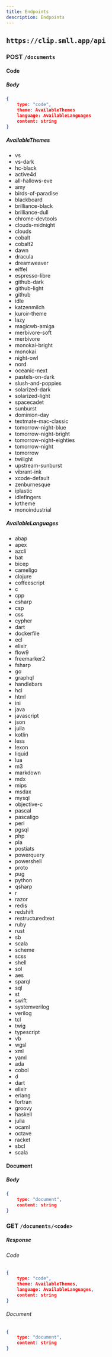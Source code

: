 ```yaml
---
title: Endpoints
description: Endpoints
---
```


## `https://clip.smll.app/api`

###

### POST `/documents`

#### Code

##### Body

```json
{
    type: "code",
    theme: AvailableThemes
    language: AvailableLanguages
    content: string
}
```

##### AvailableThemes

- vs
- vs-dark
- hc-black
- active4d
- all-hallows-eve
- amy
- birds-of-paradise
- blackboard
- brilliance-black
- brilliance-dull
- chrome-devtools
- clouds-midnight
- clouds
- cobalt
- cobalt2
- dawn
- dracula
- dreamweaver
- eiffel
- espresso-libre
- github-dark
- github-light
- github
- idle
- katzenmilch
- kuroir-theme
- lazy
- magicwb-amiga
- merbivore-soft
- merbivore
- monokai-bright
- monokai
- night-owl
- nord
- oceanic-next
- pastels-on-dark
- slush-and-poppies
- solarized-dark
- solarized-light
- spacecadet
- sunburst
- dominion-day
- textmate-mac-classic
- tomorrow-night-blue
- tomorrow-night-bright
- tomorrow-night-eighties
- tomorrow-night
- tomorrow
- twilight
- upstream-sunburst
- vibrant-ink
- xcode-default
- zenburnesque
- iplastic
- idlefingers
- krtheme
- monoindustrial

##### AvailableLanguages

- abap
- apex
- azcli
- bat
- bicep
- cameligo
- clojure
- coffeescript
- c
- cpp
- csharp
- csp
- css
- cypher
- dart
- dockerfile
- ecl
- elixir
- flow9
- freemarker2
- fsharp
- go
- graphql
- handlebars
- hcl
- html
- ini
- java
- javascript
- json
- julia
- kotlin
- less
- lexon
- liquid
- lua
- m3
- markdown
- mdx
- mips
- msdax
- mysql
- objective-c
- pascal
- pascaligo
- perl
- pgsql
- php
- pla
- postiats
- powerquery
- powershell
- proto
- pug
- python
- qsharp
- r
- razor
- redis
- redshift
- restructuredtext
- ruby
- rust
- sb
- scala
- scheme
- scss
- shell
- sol
- aes
- sparql
- sql
- st
- swift
- systemverilog
- verilog
- tcl
- twig
- typescript
- vb
- wgsl
- xml
- yaml
- ada
- cobol
- d
- dart
- elixir
- erlang
- fortran
- groovy
- haskell
- julia
- ocaml
- octave
- racket
- sbcl
- scala

#### Document

##### Body

```json
{
    type: "document",
    content: string
}
```

### GET `/documents/<code>`

##### Response

###### Code

```json
{
    type: "code",
    theme: AvailableThemes,
    language: AvailableLanguages,
    content: string
}
```

###### Document

```json
{
    type: "document",
    content: string
}
```
